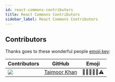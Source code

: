 ```yaml
---
id: react-commons-contributors
title: React Commons Contributors
sidebar_label: React Commons Contributors
---
```


## Contributors

Thanks goes to these wonderful people [emoji key](https://allcontributors.org/docs/en/emoji-key):

| Contributors        | GitHub           | Emoji  |
| ------------- |:-------------:|:-----:|
| <img src="https://avatars0.githubusercontent.com/u/27800340?s=150&v=4" /> | <a href="https://github.com/taimoormk">Taimoor Khan</a> | 🎨🤔🚧📆👀⚠️ |
